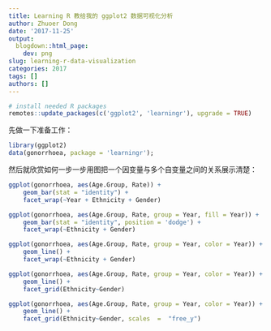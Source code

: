 ```yaml
---
title: Learning R 教给我的 ggplot2 数据可视化分析
author: Zhuoer Dong
date: '2017-11-25'
output:
  blogdown::html_page:
    dev: png
slug: learning-r-data-visualization
categories: 2017
tags: []
authors: []
---
```



```r
# install needed R packages
remotes::update_packages(c('ggplot2', 'learningr'), upgrade = TRUE)
```

先做一下准备工作：

```r
library(ggplot2)
data(gonorrhoea, package = 'learningr');
```

然后就欣赏如何一步一步用图把一个因变量与多个自变量之间的关系展示清楚：

```r
ggplot(gonorrhoea, aes(Age.Group, Rate)) + 
    geom_bar(stat = "identity") + 
    facet_wrap(~Year + Ethnicity + Gender)

ggplot(gonorrhoea, aes(Age.Group, Rate, group = Year, fill = Year)) + 
    geom_bar(stat = "identity", position = 'dodge') + 
    facet_wrap(~Ethnicity + Gender)

ggplot(gonorrhoea, aes(Age.Group, Rate, group = Year, color = Year)) + 
    geom_line() + 
    facet_wrap(~Ethnicity + Gender)

ggplot(gonorrhoea, aes(Age.Group, Rate, group = Year, color = Year)) + 
    geom_line() + 
    facet_grid(Ethnicity~Gender)

ggplot(gonorrhoea, aes(Age.Group, Rate, group = Year, color = Year)) + 
    geom_line() + 
    facet_grid(Ethnicity~Gender, scales  =  "free_y")
```
